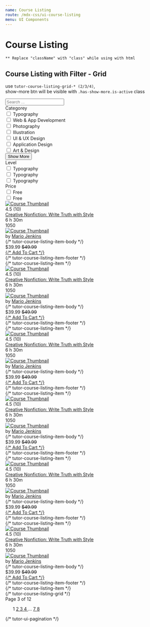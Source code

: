```yaml
---
name: Course Listing
route: /mdx-css/ui-course-listing
menu: UI Components
---
```



# Course Listing

`** Replace "className" with "class" while using with html` <br />

## Course Listing with Filter - Grid

use `tutor-course-listing-grid-* (2/3/4)`, <br/>
show-more btn will be visible with `.has-show-more.is-active` class

<Playground>
	<div class="tutor-container">
		<div class="tutor-course-listing-filter tutor-filter-course-grid-2 tutor-filter-course-grid-3">
			<div class="tutor-course-filter">
				<div class="tutor-course-filter-widget">
					<div class="filter-widget-search">
						<div class="tutor-input-group tutor-form-control-has-icon tutor-from-control">
							<span class="tutor-icon-search-filled tutor-input-group-icon tutor-color-black-50"></span>
							<input type="search" class="tutor-form-control " placeholder="Search ..." />
						</div>
					</div>
					<div class="filter-widget-input-wrapper tutor-mt-26">
						<div class="filter-widget-input has-show-more is-active">
							<div class="filter-widget-title tutor-text-regular-h6 tutor-color-text-primary tutor-mb-26">
								Categorey
							</div>
							<div class="filter-widget-checkboxes">
								<div class="tutor-form-check tutor-mb-18">
									<input
										type="checkbox"
										id="filter-categorey-1"
										class="tutor-form-check-input"
										name="filter-categorey-1"
									/>
									<label for="filter-categorey-1">Typography</label>
								</div>
								<div class="tutor-form-check tutor-mb-18">
									<input
										type="checkbox"
										id="filter-categorey-2"
										class="tutor-form-check-input"
										name="filter-categorey-2"
									/>
									<label for="filter-categorey-2">Web & App Development</label>
								</div>
								<div class="tutor-form-check tutor-mb-18">
									<input
										type="checkbox"
										id="filter-categorey-3"
										class="tutor-form-check-input"
										name="filter-categorey-3"
									/>
									<label for="filter-categorey-3">Photography</label>
								</div>
								<div class="tutor-form-check tutor-mb-18">
									<input
										type="checkbox"
										id="filter-categorey-4"
										class="tutor-form-check-input"
										name="filter-categorey-4"
									/>
									<label for="filter-categorey-4">Illustration</label>
								</div>
								<div class="tutor-form-check tutor-mb-18">
									<input
										type="checkbox"
										id="filter-categorey-5"
										class="tutor-form-check-input"
										name="filter-categorey-5"
									/>
									<label for="filter-categorey-5">UI & UX Design</label>
								</div>
								<div class="tutor-form-check tutor-mb-18">
									<input
										type="checkbox"
										id="filter-categorey-6"
										class="tutor-form-check-input"
										name="filter-categorey-6"
									/>
									<label for="filter-categorey-6">Application Design</label>
								</div>
								<div class="tutor-form-check tutor-mb-18">
									<input
										type="checkbox"
										id="filter-categorey-7"
										class="tutor-form-check-input"
										name="filter-categorey-7"
									/>
									<label for="filter-categorey-7">Art & Design</label>
								</div>
							</div>
							<div className="tutor-show-more-btn">
								<button className="tutor-btn tutor-btn-icon tutor-btn-disable-outline tutor-btn-ghost tutor-no-hover tutor-btn-md">
									<span className="btn-icon tutor-icon-plus-filled tutor-color-design-brand"></span>
									<span className="tutor-color-text-subsued">Show More</span>
								</button>
							</div>
						</div>
						<div class="filter-widget-input">
							<div class="filter-widget-title tutor-text-regular-h6 tutor-color-text-primary tutor-mb-26">Level</div>
							<div class="filter-widget-checkboxes">
								<div class="tutor-form-check tutor-mb-18">
									<input type="checkbox" id="filter-level-1" class="tutor-form-check-input" name="filter-level-1" />
									<label for="filter-level-1">Typography</label>
								</div>
								<div class="tutor-form-check tutor-mb-18">
									<input type="checkbox" id="filter-level-2" class="tutor-form-check-input" name="filter-level-2" />
									<label for="filter-level-2">Typography</label>
								</div>
								<div class="tutor-form-check tutor-mb-18">
									<input type="checkbox" id="filter-level-3" class="tutor-form-check-input" name="filter-level-3" />
									<label for="filter-level-3">Typography</label>
								</div>
							</div>
						</div>
						<div class="filter-widget-input">
							<div class="filter-widget-title tutor-text-regular-h6 tutor-color-text-primary tutor-mb-26">Price</div>
							<div class="filter-widget-checkboxes">
								<div class="tutor-form-check tutor-mb-18">
									<input type="checkbox" id="filter-price-1" class="tutor-form-check-input" name="filter-price-1" />
									<label for="filter-price-1">Free</label>
								</div>
								<div class="tutor-form-check tutor-mb-18">
									<input type="checkbox" id="filter-price-2" class="tutor-form-check-input" name="filter-price-2" />
									<label for="filter-price-2">Free</label>
								</div>
							</div>
						</div>
					</div>
				</div>
			</div>
			<div class="tutor-course-listing">
				<div class="tutor-course-listing-grid tutor-course-listing-grid-3">
					<div class="tutor-course-listing-item tutor-course-listing-item-sm">
						<div class="tutor-course-listing-item-head tutor-d-flex">
							<a href="#">
								<img
									src="https://preview.tutorlms.com/marketplace/wp-content/uploads/sites/6/2019/05/course-thumb-17.jpg"
									alt="Course Thumbnail"
								/>
							</a>
							<a
								href="#"
								className="save-bookmark-btn bookmark-is-filled tutor-d-flex tutor-align-items-center tutor-justify-content-center"
							>
								<span className="tutor-icon-fav-full-filled"></span>
							</a>
						</div>
						<div class="tutor-course-listing-item-body tutor-px-20 tutor-pt-18 tutor-pb-15">
							<div class="list-item-rating tutor-d-flex">
								<div className="tutor-ratings tutor-is-sm">
									<div className="tutor-rating-stars">
										<span className="tutor-icon-star-full-filled"></span>
										<span className="tutor-icon-star-full-filled"></span>
										<span className="tutor-icon-star-full-filled"></span>
										<span className="tutor-icon-star-half-filled"></span>
										<span className="tutor-icon-star-line-filled"></span>
									</div>
									<div className="tutor-rating-text tutor-color-text-subsued tutor-text-medium-small">4.5 (10)</div>
								</div>
							</div>
							<div class="list-item-title tutor-text-medium-h6 tutor-color-text-primary">
								<a href="#">Creative Nonfiction: Write Truth with Style</a>
							</div>
							<div class="list-item-meta tutor-text-medium-small tutor-color-text-primary tutor-d-flex tutor-mt-10">
								<div class="tutor-d-flex tutor-align-items-center">
									<span class="meta-icon tutor-icon-clock-filled tutor-color-text-hints"></span>
									<span>6 h 30m</span>
								</div>
								<div class="tutor-d-flex tutor-align-items-center">
									<span class="meta-icon tutor-icon-user-filled tutor-color-text-hints"></span>
									<span>1050</span>
								</div>
							</div>
							<div class="list-item-author tutor-d-flex tutor-align-items-center tutor-mt-18">
								<div class="tutor-avatar">
									<a href="#">
										<img src="https://i.imgur.com/CckCKYQ.jpeg" alt="Course Thumbnail" />
									</a>
								</div>
								<div className="tutor-color-text-subsued tutor-text-regular-caption">
									by
									<span className="tutor-text-medium-caption tutor-color-text-primary">
										<a href="#">Mario Jenkins</a>
									</span>
								</div>
							</div>
						</div> {/* tutor-course-listing-item-body */}
						<div class="tutor-course-listing-item-footer has-border tutor-py-10 tutor-px-20">
							<div class="tutor-d-flex tutor-align-items-center tutor-tutor-justify-content-between">
								<div class="list-item-price tutor-d-flex tutor-align-items-center">
									<span class="price tutor-text-bold-h6 tutor-color-text-primary">$39.99</span>
									<span class="discount tutor-text-regular-caption tutor-color-text-hints">
										<del>$49.99</del>
									</span>
								</div>
								<div class="list-item-button">
									<a
										href="#"
										className="tutor-btn tutor-btn-icon tutor-btn-disable-outline tutor-btn-ghost tutor-no-hover tutor-btn-md"
									>
										<span className="btn-icon tutor-icon-cart-line-filled"></span>
										{/* <span>Add To Cart</span> */}
									</a>
								</div>
							</div>
						</div>
						{/* tutor-course-listing-item-footer */}
					</div>
					{/* tutor-course-listing-item */}
					<div class="tutor-course-listing-item tutor-course-listing-item-sm">
						<div class="tutor-course-listing-item-head tutor-d-flex">
							<a href="#">
								<img
									src="https://preview.tutorlms.com/marketplace/wp-content/uploads/sites/6/2019/05/course-thumb-17.jpg"
									alt="Course Thumbnail"
								/>
							</a>
							<a
								href="#"
								className="save-bookmark-btn bookmark-is-filled tutor-d-flex tutor-align-items-center tutor-justify-content-center"
							>
								<span className="tutor-icon-fav-full-filled"></span>
							</a>
						</div>
						<div class="tutor-course-listing-item-body tutor-px-20 tutor-pt-18 tutor-pb-15">
							<div class="list-item-rating tutor-d-flex">
								<div className="tutor-ratings tutor-is-sm">
									<div className="tutor-rating-stars">
										<span className="tutor-icon-star-full-filled"></span>
										<span className="tutor-icon-star-full-filled"></span>
										<span className="tutor-icon-star-full-filled"></span>
										<span className="tutor-icon-star-half-filled"></span>
										<span className="tutor-icon-star-line-filled"></span>
									</div>
									<div className="tutor-rating-text tutor-color-text-subsued tutor-text-medium-small">4.5 (10)</div>
								</div>
							</div>
							<div class="list-item-title tutor-text-medium-h6 tutor-color-text-primary">
								<a href="#">Creative Nonfiction: Write Truth with Style</a>
							</div>
							<div class="list-item-meta tutor-text-medium-small tutor-color-text-primary tutor-d-flex tutor-mt-10">
								<div class="tutor-d-flex tutor-align-items-center">
									<span class="meta-icon tutor-icon-clock-filled tutor-color-text-hints"></span>
									<span>6 h 30m</span>
								</div>
								<div class="tutor-d-flex tutor-align-items-center">
									<span class="meta-icon tutor-icon-user-filled tutor-color-text-hints"></span>
									<span>1050</span>
								</div>
							</div>
							<div class="list-item-author tutor-d-flex tutor-align-items-center tutor-mt-18">
								<div class="tutor-avatar">
									<a href="#">
										<img src="https://i.imgur.com/CckCKYQ.jpeg" alt="Course Thumbnail" />
									</a>
								</div>
								<div className="tutor-color-text-subsued tutor-text-regular-caption">
									by
									<span className="tutor-text-medium-caption tutor-color-text-primary">
										<a href="#">Mario Jenkins</a>
									</span>
								</div>
							</div>
						</div> {/* tutor-course-listing-item-body */}
						<div class="tutor-course-listing-item-footer has-border tutor-py-10 tutor-px-20">
							<div class="tutor-d-flex tutor-align-items-center tutor-tutor-justify-content-between">
								<div class="list-item-price tutor-d-flex tutor-align-items-center">
									<span class="price tutor-text-bold-h6 tutor-color-text-primary">$39.99</span>
									<span class="discount tutor-text-regular-caption tutor-color-text-hints">
										<del>$49.99</del>
									</span>
								</div>
								<div class="list-item-button">
									<a
										href="#"
										className="tutor-btn tutor-btn-icon tutor-btn-disable-outline tutor-btn-ghost tutor-no-hover tutor-btn-md"
									>
										<span className="btn-icon tutor-icon-cart-line-filled"></span>
										{/* <span>Add To Cart</span> */}
									</a>
								</div>
							</div>
						</div>
						{/* tutor-course-listing-item-footer */}
					</div>
					{/* tutor-course-listing-item */}
					<div class="tutor-course-listing-item tutor-course-listing-item-sm">
						<div class="tutor-course-listing-item-head tutor-d-flex">
							<a href="#">
								<img
									src="https://preview.tutorlms.com/marketplace/wp-content/uploads/sites/6/2019/05/course-thumb-17.jpg"
									alt="Course Thumbnail"
								/>
							</a>
							<a
								href="#"
								className="save-bookmark-btn bookmark-is-filled tutor-d-flex tutor-align-items-center tutor-justify-content-center"
							>
								<span className="tutor-icon-fav-full-filled"></span>
							</a>
						</div>
						<div class="tutor-course-listing-item-body tutor-px-20 tutor-pt-18 tutor-pb-15">
							<div class="list-item-rating tutor-d-flex">
								<div className="tutor-ratings tutor-is-sm">
									<div className="tutor-rating-stars">
										<span className="tutor-icon-star-full-filled"></span>
										<span className="tutor-icon-star-full-filled"></span>
										<span className="tutor-icon-star-full-filled"></span>
										<span className="tutor-icon-star-half-filled"></span>
										<span className="tutor-icon-star-line-filled"></span>
									</div>
									<div className="tutor-rating-text tutor-color-text-subsued tutor-text-medium-small">4.5 (10)</div>
								</div>
							</div>
							<div class="list-item-title tutor-text-medium-h6 tutor-color-text-primary">
								<a href="#">Creative Nonfiction: Write Truth with Style</a>
							</div>
							<div class="list-item-meta tutor-text-medium-small tutor-color-text-primary tutor-d-flex tutor-mt-10">
								<div class="tutor-d-flex tutor-align-items-center">
									<span class="meta-icon tutor-icon-clock-filled tutor-color-text-hints"></span>
									<span>6 h 30m</span>
								</div>
								<div class="tutor-d-flex tutor-align-items-center">
									<span class="meta-icon tutor-icon-user-filled tutor-color-text-hints"></span>
									<span>1050</span>
								</div>
							</div>
							<div class="list-item-author tutor-d-flex tutor-align-items-center tutor-mt-18">
								<div class="tutor-avatar">
									<a href="#">
										<img src="https://i.imgur.com/CckCKYQ.jpeg" alt="Course Thumbnail" />
									</a>
								</div>
								<div className="tutor-color-text-subsued tutor-text-regular-caption">
									by
									<span className="tutor-text-medium-caption tutor-color-text-primary">
										<a href="#">Mario Jenkins</a>
									</span>
								</div>
							</div>
						</div> {/* tutor-course-listing-item-body */}
						<div class="tutor-course-listing-item-footer has-border tutor-py-10 tutor-px-20">
							<div class="tutor-d-flex tutor-align-items-center tutor-tutor-justify-content-between">
								<div class="list-item-price tutor-d-flex tutor-align-items-center">
									<span class="price tutor-text-bold-h6 tutor-color-text-primary">$39.99</span>
									<span class="discount tutor-text-regular-caption tutor-color-text-hints">
										<del>$49.99</del>
									</span>
								</div>
								<div class="list-item-button">
									<a
										href="#"
										className="tutor-btn tutor-btn-icon tutor-btn-disable-outline tutor-btn-ghost tutor-no-hover tutor-btn-md"
									>
										<span className="btn-icon tutor-icon-cart-line-filled"></span>
										{/* <span>Add To Cart</span> */}
									</a>
								</div>
							</div>
						</div>
						{/* tutor-course-listing-item-footer */}
					</div>
					{/* tutor-course-listing-item */}
					<div class="tutor-course-listing-item tutor-course-listing-item-sm">
						<div class="tutor-course-listing-item-head tutor-d-flex">
							<a href="#">
								<img
									src="https://preview.tutorlms.com/marketplace/wp-content/uploads/sites/6/2019/05/course-thumb-17.jpg"
									alt="Course Thumbnail"
								/>
							</a>
							<a
								href="#"
								className="save-bookmark-btn bookmark-is-filled tutor-d-flex tutor-align-items-center tutor-justify-content-center"
							>
								<span className="tutor-icon-fav-full-filled"></span>
							</a>
						</div>
						<div class="tutor-course-listing-item-body tutor-px-20 tutor-pt-18 tutor-pb-15">
							<div class="list-item-rating tutor-d-flex">
								<div className="tutor-ratings tutor-is-sm">
									<div className="tutor-rating-stars">
										<span className="tutor-icon-star-full-filled"></span>
										<span className="tutor-icon-star-full-filled"></span>
										<span className="tutor-icon-star-full-filled"></span>
										<span className="tutor-icon-star-half-filled"></span>
										<span className="tutor-icon-star-line-filled"></span>
									</div>
									<div className="tutor-rating-text tutor-color-text-subsued tutor-text-medium-small">4.5 (10)</div>
								</div>
							</div>
							<div class="list-item-title tutor-text-medium-h6 tutor-color-text-primary">
								<a href="#">Creative Nonfiction: Write Truth with Style</a>
							</div>
							<div class="list-item-meta tutor-text-medium-small tutor-color-text-primary tutor-d-flex tutor-mt-10">
								<div class="tutor-d-flex tutor-align-items-center">
									<span class="meta-icon tutor-icon-clock-filled tutor-color-text-hints"></span>
									<span>6 h 30m</span>
								</div>
								<div class="tutor-d-flex tutor-align-items-center">
									<span class="meta-icon tutor-icon-user-filled tutor-color-text-hints"></span>
									<span>1050</span>
								</div>
							</div>
							<div class="list-item-author tutor-d-flex tutor-align-items-center tutor-mt-18">
								<div class="tutor-avatar">
									<a href="#">
										<img src="https://i.imgur.com/CckCKYQ.jpeg" alt="Course Thumbnail" />
									</a>
								</div>
								<div className="tutor-color-text-subsued tutor-text-regular-caption">
									by
									<span className="tutor-text-medium-caption tutor-color-text-primary">
										<a href="#">Mario Jenkins</a>
									</span>
								</div>
							</div>
						</div> {/* tutor-course-listing-item-body */}
						<div class="tutor-course-listing-item-footer has-border tutor-py-10 tutor-px-20">
							<div class="tutor-d-flex tutor-align-items-center tutor-tutor-justify-content-between">
								<div class="list-item-price tutor-d-flex tutor-align-items-center">
									<span class="price tutor-text-bold-h6 tutor-color-text-primary">$39.99</span>
									<span class="discount tutor-text-regular-caption tutor-color-text-hints">
										<del>$49.99</del>
									</span>
								</div>
								<div class="list-item-button">
									<a
										href="#"
										className="tutor-btn tutor-btn-icon tutor-btn-disable-outline tutor-btn-ghost tutor-no-hover tutor-btn-md"
									>
										<span className="btn-icon tutor-icon-cart-line-filled"></span>
										{/* <span>Add To Cart</span> */}
									</a>
								</div>
							</div>
						</div>
						{/* tutor-course-listing-item-footer */}
					</div>
					{/* tutor-course-listing-item */}
					<div class="tutor-course-listing-item tutor-course-listing-item-sm">
						<div class="tutor-course-listing-item-head tutor-d-flex">
							<a href="#">
								<img
									src="https://preview.tutorlms.com/marketplace/wp-content/uploads/sites/6/2019/05/course-thumb-17.jpg"
									alt="Course Thumbnail"
								/>
							</a>
							<a
								href="#"
								className="save-bookmark-btn bookmark-is-filled tutor-d-flex tutor-align-items-center tutor-justify-content-center"
							>
								<span className="tutor-icon-fav-full-filled"></span>
							</a>
						</div>
						<div class="tutor-course-listing-item-body tutor-px-20 tutor-pt-18 tutor-pb-15">
							<div class="list-item-rating tutor-d-flex">
								<div className="tutor-ratings tutor-is-sm">
									<div className="tutor-rating-stars">
										<span className="tutor-icon-star-full-filled"></span>
										<span className="tutor-icon-star-full-filled"></span>
										<span className="tutor-icon-star-full-filled"></span>
										<span className="tutor-icon-star-half-filled"></span>
										<span className="tutor-icon-star-line-filled"></span>
									</div>
									<div className="tutor-rating-text tutor-color-text-subsued tutor-text-medium-small">4.5 (10)</div>
								</div>
							</div>
							<div class="list-item-title tutor-text-medium-h6 tutor-color-text-primary">
								<a href="#">Creative Nonfiction: Write Truth with Style</a>
							</div>
							<div class="list-item-meta tutor-text-medium-small tutor-color-text-primary tutor-d-flex tutor-mt-10">
								<div class="tutor-d-flex tutor-align-items-center">
									<span class="meta-icon tutor-icon-clock-filled tutor-color-text-hints"></span>
									<span>6 h 30m</span>
								</div>
								<div class="tutor-d-flex tutor-align-items-center">
									<span class="meta-icon tutor-icon-user-filled tutor-color-text-hints"></span>
									<span>1050</span>
								</div>
							</div>
							<div class="list-item-author tutor-d-flex tutor-align-items-center tutor-mt-18">
								<div class="tutor-avatar">
									<a href="#">
										<img src="https://i.imgur.com/CckCKYQ.jpeg" alt="Course Thumbnail" />
									</a>
								</div>
								<div className="tutor-color-text-subsued tutor-text-regular-caption">
									by
									<span className="tutor-text-medium-caption tutor-color-text-primary">
										<a href="#">Mario Jenkins</a>
									</span>
								</div>
							</div>
						</div> {/* tutor-course-listing-item-body */}
						<div class="tutor-course-listing-item-footer has-border tutor-py-10 tutor-px-20">
							<div class="tutor-d-flex tutor-align-items-center tutor-tutor-justify-content-between">
								<div class="list-item-price tutor-d-flex tutor-align-items-center">
									<span class="price tutor-text-bold-h6 tutor-color-text-primary">$39.99</span>
									<span class="discount tutor-text-regular-caption tutor-color-text-hints">
										<del>$49.99</del>
									</span>
								</div>
								<div class="list-item-button">
									<a
										href="#"
										className="tutor-btn tutor-btn-icon tutor-btn-disable-outline tutor-btn-ghost tutor-no-hover tutor-btn-md"
									>
										<span className="btn-icon tutor-icon-cart-line-filled"></span>
										{/* <span>Add To Cart</span> */}
									</a>
								</div>
							</div>
						</div>
						{/* tutor-course-listing-item-footer */}
					</div>
					{/* tutor-course-listing-item */}
					<div class="tutor-course-listing-item tutor-course-listing-item-sm">
						<div class="tutor-course-listing-item-head tutor-d-flex">
							<a href="#">
								<img
									src="https://preview.tutorlms.com/marketplace/wp-content/uploads/sites/6/2019/05/course-thumb-17.jpg"
									alt="Course Thumbnail"
								/>
							</a>
							<a
								href="#"
								className="save-bookmark-btn bookmark-is-filled tutor-d-flex tutor-align-items-center tutor-justify-content-center"
							>
								<span className="tutor-icon-fav-full-filled"></span>
							</a>
						</div>
						<div class="tutor-course-listing-item-body tutor-px-20 tutor-pt-18 tutor-pb-15">
							<div class="list-item-rating tutor-d-flex">
								<div className="tutor-ratings tutor-is-sm">
									<div className="tutor-rating-stars">
										<span className="tutor-icon-star-full-filled"></span>
										<span className="tutor-icon-star-full-filled"></span>
										<span className="tutor-icon-star-full-filled"></span>
										<span className="tutor-icon-star-half-filled"></span>
										<span className="tutor-icon-star-line-filled"></span>
									</div>
									<div className="tutor-rating-text tutor-color-text-subsued tutor-text-medium-small">4.5 (10)</div>
								</div>
							</div>
							<div class="list-item-title tutor-text-medium-h6 tutor-color-text-primary">
								<a href="#">Creative Nonfiction: Write Truth with Style</a>
							</div>
							<div class="list-item-meta tutor-text-medium-small tutor-color-text-primary tutor-d-flex tutor-mt-10">
								<div class="tutor-d-flex tutor-align-items-center">
									<span class="meta-icon tutor-icon-clock-filled tutor-color-text-hints"></span>
									<span>6 h 30m</span>
								</div>
								<div class="tutor-d-flex tutor-align-items-center">
									<span class="meta-icon tutor-icon-user-filled tutor-color-text-hints"></span>
									<span>1050</span>
								</div>
							</div>
							<div class="list-item-author tutor-d-flex tutor-align-items-center tutor-mt-18">
								<div class="tutor-avatar">
									<a href="#">
										<img src="https://i.imgur.com/CckCKYQ.jpeg" alt="Course Thumbnail" />
									</a>
								</div>
								<div className="tutor-color-text-subsued tutor-text-regular-caption">
									by
									<span className="tutor-text-medium-caption tutor-color-text-primary">
										<a href="#">Mario Jenkins</a>
									</span>
								</div>
							</div>
						</div> {/* tutor-course-listing-item-body */}
						<div class="tutor-course-listing-item-footer has-border tutor-py-10 tutor-px-20">
							<div class="tutor-d-flex tutor-align-items-center tutor-tutor-justify-content-between">
								<div class="list-item-price tutor-d-flex tutor-align-items-center">
									<span class="price tutor-text-bold-h6 tutor-color-text-primary">$39.99</span>
									<span class="discount tutor-text-regular-caption tutor-color-text-hints">
										<del>$49.99</del>
									</span>
								</div>
								<div class="list-item-button">
									<a
										href="#"
										className="tutor-btn tutor-btn-icon tutor-btn-disable-outline tutor-btn-ghost tutor-no-hover tutor-btn-md"
									>
										<span className="btn-icon tutor-icon-cart-line-filled"></span>
										{/* <span>Add To Cart</span> */}
									</a>
								</div>
							</div>
						</div>
						{/* tutor-course-listing-item-footer */}
					</div>
					{/* tutor-course-listing-item */}
				</div>
				{/* tutor-course-listing-grid */}
				<div className="tutor-mt-48">
					<nav className="tutor-ui-pagination">
						<div classNames="tutor-pagination-hints">
							<div className="tutor-text-regular-caption tutor-color-text-subsued">
								Page <span className="tutor-text-medium-caption tutor-color-text-primary">3 </span>
								of <span className="tutor-text-medium-caption tutor-color-text-primary">12</span>
							</div>
						</div>
						<ul class="tutor-pagination-numbers">
							<a class="prev page-numbers" href="#">
								<span class="tutor-icon-angle-left-filled"></span>
							</a>
							<span aria-current="page" class="page-numbers">
								1
							</span>
							<a class="page-numbers" href="#">
								2
							</a>
							<a class="page-numbers current" href="#">
								3
							</a>
							<a class="page-numbers" href="#">
								4
							</a>
							<span class="page-numbers dots">…</span>
							<a class="page-numbers" href="#">
								7
							</a>
							<a class="page-numbers" href="#">
								8
							</a>
							<a class="next page-numbers" href="#">
								<span class="tutor-icon-angle-right-filled"></span>
							</a>
						</ul>
					</nav>
					{/* tutor-ui-pagination */}
				</div>
			</div>
		</div>
	</div>
</Playground>
